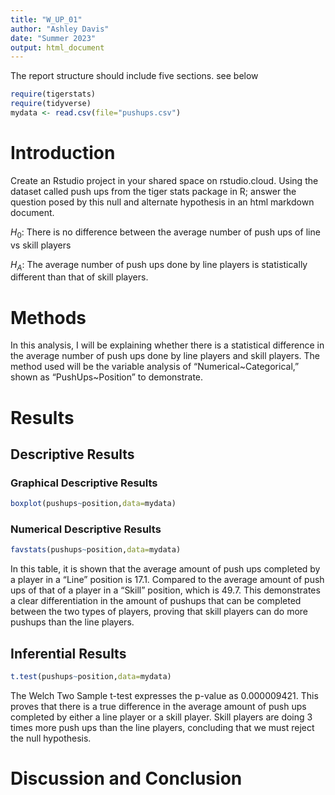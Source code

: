 ```yaml
---
title: "W_UP_01"
author: "Ashley Davis"
date: "Summer 2023"
output: html_document
---
```




The report structure should include five sections.  see below



```r
require(tigerstats)
require(tidyverse)
mydata <- read.csv(file="pushups.csv")
```

# Introduction

<!--In this section you explain what you are trying to show. Where did the data come from? What is the research or other question you are trying to answer?!-->

Create an Rstudio project in your shared space on rstudio.cloud.  Using the dataset called push ups from the tiger stats package in R; answer the question posed by this null and alternate hypothesis in an html markdown document.

$H_0$: There is no difference between the average number of push ups of line vs skill players

$H_A$: The average number of push ups done by line players is statistically different than that of skill players.

# Methods

<!--Decide on your methods: use "variable analysis" or other appropriate descriptors. Make sure to choose at least one graphical method and at least one numerical method.!-->

In this analysis, I will be explaining whether there is a statistical difference in the average number of push ups done by line players and skill players. The method used will be the variable analysis of "Numerical~Categorical," shown as "PushUps~Position" to demonstrate.

# Results

<!--Divide this section into two sub-sections: One for your descriptive results and one for your inferential results.!-->

## Descriptive Results

### Graphical Descriptive Results

<!--Graphical results here. Make sure to show your code. Provide appropriate labels for axes, giving units if possible, and provide a good title for the graph, too. Use the graphical results to describe the patterns if any that exist in the data as focused toward the research question!-->

```r
boxplot(pushups~position,data=mydata)
```

### Numerical Descriptive Results

<!--Numerical results go here. Use the numerical results to describe the patterns if any that exist in the data as focused toward the research question!-->

```r
favstats(pushups~position,data=mydata)
```

In this table, it is shown that the average amount of push ups completed by a player in a "Line" position is 17.1. Compared to the average amount of push ups of that of a player in a "Skill" position, which is 49.7. This demonstrates a clear differentiation in the amount of pushups that can be completed between the two types of players, proving that skill players can do more pushups than the line players.

## Inferential Results

<!--State hypothesis clearly. Make sure your discussion of the inferential test covers all the aspects that the test output produces, such as test statistic, p-value etc. Make a decision about the null hypothesis, explain the assumptions on which the selected test/procedure was based, and why the chosen procedure satisies the assumptions and is appropriate to answer the research question!-->

```r
t.test(pushups~position,data=mydata)
```

The Welch Two Sample t-test expresses the p-value as 0.000009421. This proves that there is a true difference in the average amount of push ups completed by either a line player or a skill player. Skill players are doing 3 times more push ups than the line players, concluding that we must reject the null hypothesis.

# Discussion and Conclusion

<!--Discussion and conclusion here. If you found a relationship be sure to consider whether the relationship occurs because one of the variables causes the other, or whether they perhaps are related for some other reason. Watch the chapter 6 videos from the George Town videos collection.!-->


